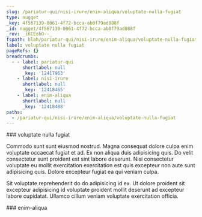 ```yaml
---
slug: /pariatur-qui/nisi-irure/enim-aliqua/voluptate-nulla-fugiat
type: nugget
_key: 4f567139-0061-4f72-bcca-ab0f79ad088f
_id: nugget/4f567139-0061-4f72-bcca-ab0f79ad088f
_rev: _iKCEohO--_
fspath: blah/pariatur-qui/nisi-irure/enim-aliqua/voluptate-nulla-fugiat.md
label: voluptate nulla fugiat
pageRefs: {}
breadcrumbs:
  - - label: pariatur-qui
      shortlabel: null
      _key: '12417963'
    - label: nisi-irure
      shortlabel: null
      _key: '12418465'
    - label: enim-aliqua
      shortlabel: null
      _key: '12418488'
paths:
  - /pariatur-qui/nisi-irure/enim-aliqua/voluptate-nulla-fugiat
---
```


<NuggetArea>
<Nugget slug="/pariatur-qui/nisi-irure/enim-aliqua/voluptate-nulla-fugiat" type="nugget" _key="4f567139-0061-4f72-bcca-ab0f79ad088f" _id="nugget/4f567139-0061-4f72-bcca-ab0f79ad088f" _rev="_iKCEohO--_" fspath="blah/pariatur-qui/nisi-irure/enim-aliqua/voluptate-nulla-fugiat.md" label="voluptate nulla fugiat" paths="/pariatur-qui/nisi-irure/enim-aliqua/voluptate-nulla-fugiat">
<NuggetBody>
### voluptate nulla fugiat

Commodo sunt sunt eiusmod nostrud. Magna consequat dolore culpa enim voluptate occaecat fugiat et ad. Ex non aliqua duis adipisicing quis. Do velit consectetur sunt proident est sint labore deserunt. Nisi consectetur voluptate eu mollit exercitation exercitation est quis excepteur non aute sunt adipisicing quis. Dolore excepteur fugiat ea qui veniam culpa.

Sit voluptate reprehenderit do do adipisicing id ex. Ut dolore proident sit excepteur adipisicing id voluptate proident mollit deserunt ad excepteur labore cupidatat. Ullamco cillum veniam voluptate exercitation officia.

</NuggetBody>
<Breadcrumbs>
<Crumbs>
<Crumb _key="12417963" label="pariatur-qui" /><Crumb _key="12418465" label="nisi-irure" /><Crumb _key="12418488" label="enim-aliqua" />
</Crumbs>
</Breadcrumbs>
</Nugget>

<NuggetsInbound>
</NuggetsInbound>
<NuggetsOutbound>
</NuggetsOutbound>
</NuggetArea>
<PassagesInbound>
<Passage direction="inbound" type="passage" _key="12418488" _id="passage/12418488" _rev="_iKCEohG--_" label="enim-aliqua" passage="enim-aliqua" fspath="blah/pariatur-qui/nisi-irure/enim-aliqua" paths="/pariatur-qui/nisi-irure/enim-aliqua" slug="/pariatur-qui/nisi-irure/enim-aliqua">
<NuggetBody>
### enim-aliqua

</NuggetBody>
<Breadcrumbs>
<Crumbs>
<Crumb _key="12417963" label="pariatur-qui" /><Crumb _key="12418465" label="nisi-irure" />
</Crumbs>
</Breadcrumbs>
</Passage>

</PassagesInbound>
<PassagesOutbound>
</PassagesOutbound>
